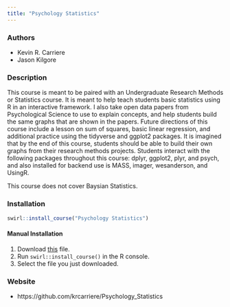 ```yaml
---
title: "Psychology Statistics"
---
```


### Authors

- Kevin R. Carriere
- Jason Kilgore

### Description

This course is meant to be paired with an Undergraduate Research Methods or Statistics course. It is meant to help teach students basic statistics using R in an interactive framework. I also take open data papers from Psychological Science to use to explain concepts, and help students build the same graphs that are shown in the papers. Future directions of this course include a lesson on sum of squares, basic linear regression, and additional practice using the tidyverse and ggplot2 packages. It is imagined that by the end of this course, students should be able to build their own graphs from their research methods projects. Students interact with the following packages throughout this course: dplyr, ggplot2, plyr, and psych, and also installed for backend use is MASS, imager, wesanderson, and UsingR.

This course does not cover Baysian Statistics.

### Installation

```r
swirl::install_course("Psychology Statistics")
```

#### Manual Installation

1. Download [this](http://swirlstats.com/scn/R_Programming.swc) file.
2. Run `swirl::install_course()` in the R console.
3. Select the file you just downloaded.

### Website

- https://github.com/krcarriere/Psychology_Statistics
